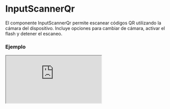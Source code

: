 
# InputScannerQr

El componente InputScannerQr permite escanear códigos QR utilizando la cámara del dispositivo. Incluye opciones para cambiar de cámara, activar el flash y detener el escaneo.

### Ejemplo

<Iframe minHeightIframe="30dvh" src="https://fenextjs-component-storybook.vercel.app/iframe.html?args=&id=input-scanner-inputscannerqr--index&viewMode=story" />

### Importacion

Para importar el componente InputScannerQr, se puede hacer desde fenextjs

```tsx copy
import { InputScannerQr } from "fenextjs";
```

### Parametros

| Parametro | Tipo | Requerido | Default | Descripcion |
| --------- | ---- | --------- | ------- | ----------- |
| className | string | no | '' | Clase CSS para personalizar el contenedor principal del componente. |
| onChange | (v: string) =\> void | no | undefined | Función que se ejecuta al escanear un código QR con éxito, pasando el valor escaneado. |
| buttonScannerContent | ReactNode | no | \<Qr /\> | Contenido personalizado para el botón que activa el escáner. |
| buttonChangeCameraContent | ReactNode | no | \<CameraChange /\> | Contenido personalizado para el botón que permite cambiar entre cámaras. |
| buttonToggleFlashContent | ReactNode | no | \<Bolt /\> | Contenido personalizado para el botón que activa o desactiva el flash de la cámara. |

### Storybook

Para ver el storybook del componente lo puede hacer con este [link](https://fenextjs-component-storybook.vercel.app/?path=/story/input-scanner-inputscannerqr--index)

### Usos

- Escáner básico de QR

```tsx copy
<InputScannerQr onChange={(value) => console.log(value)} />
```

- Escáner con contenido personalizado en los botones

```tsx copy
<InputScannerQr buttonScannerContent={<div>Escanear QR</div>} />
```

- Escáner con cambio de cámara y flash activable

```tsx copy
<InputScannerQr buttonChangeCameraContent={<div>Cambiar Cámara</div>} buttonToggleFlashContent={<div>Flash</div>} />
```

